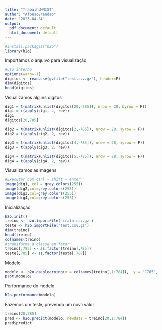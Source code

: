 ```yaml
---
title: "TrabalhoMNIST"
author: "AfonsoBrandao"
date: "2023-04-04"
output:
  pdf_document: default
  html_document: default
---
```


```r
#install.packages("h2o")
library(h2o)
```
Importamos o arquivo para visualização
```r
#uso interno
options(warn=-1)
digitos <- read.csv(gzfile("test.csv.gz"), header=F)
dim(digitos)
head(digitos)
```
Visualizamos alguns digitos
```r
dig1 = t(matrix(unlist(digitos[20,-785]), nrow = 28, byrow = F))
dig1 = t(apply(dig1, 2, rev))
dig1
digitos[20,785]

dig2 = t(matrix(unlist(digitos[2,-785]), nrow = 28, byrow = F))
dig2 = t(apply(dig2, 2, rev))

dig3 = t(matrix(unlist(digitos[4,-785]), nrow = 28, byrow = F))
dig3 = t(apply(dig3, 2, rev))

dig4 = t(matrix(unlist(digitos[5,-785]), nrow = 28, byrow = F))
dig4 = t(apply(dig4, 2, rev))
```
Visualizamos as imagens
```r
#Executar com ctrl + shift + enter
image(dig1, col = grey.colors(255))
image(dig2,col=grey.colors(255))
image(dig3,col=grey.colors(255))
image(dig4,col=grey.colors(255))
```
Inicialização 
```r
h2o.init()
treino <- h2o.importFile('train.csv.gz')
teste <- h2o.importFile('test.csv.gz')
dim(treino)
head(treino)
colnames(treino)
#transforma a classe em fator
treino[,785] <- as.factor(treino[,785])
teste[,785] <- as.factor(teste[,785])

```
Modelo
```r
modelo <- h2o.deeplearning(x = colnames(treino[,1:784]),  y = "C785",  training_frame = treino,  validation_frame = teste,  distribution = "AUTO",  activation = "RectifierWithDropout",  hidden = c(64,64,64),  sparse = TRUE, epochs = 20)
plot(modelo)
```
Performance do modelo
```r
h2o.performance(modelo)
```
Fazemos um teste, prevendo um novo valor

```r
treino[20,785]
pred <- h2o.predict(modelo, newdata = treino[20,1:784])
pred$predict
```